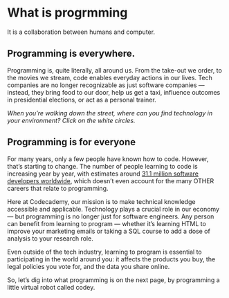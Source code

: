 # What is progrmming

It is a collaboration between humans and computer. 
 
## Programming is everywhere.

Programming is, quite literally, all around us. From the take-out we order, to the movies we stream, code enables everyday actions in our lives. Tech companies are no longer recognizable as just software companies — instead, they bring food to our door, help us get a taxi, influence outcomes in presidential elections, or act as a personal trainer.

*When you’re walking down the street, where can you find technology in your environment? Click on the white circles.*


<Counters />

## Programming is for everyone

For many years, only a few people have known how to code. However, that’s starting to change. The number of people learning to code is increasing year by year, with estimates around [31.1 million software developers worldwide](https://www.developernation.net/developer-reports/dn22), which doesn’t even account for the many OTHER careers that relate to programming.

Here at Codecademy, our mission is to make technical knowledge accessible and applicable. Technology plays a crucial role in our economy — but programming is no longer just for software engineers. Any person can benefit from learning to program — whether it’s learning HTML to improve your marketing emails or taking a SQL course to add a dose of analysis to your research role.

Even outside of the tech industry, learning to program is essential to participating in the world around you: it affects the products you buy, the legal policies you vote for, and the data you share online.

So, let’s dig into what programming is on the next page, by programming a little virtual robot called codey.